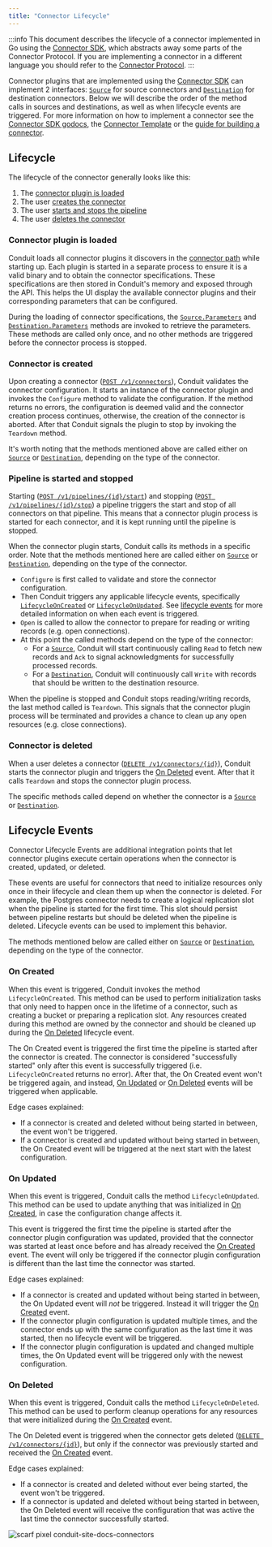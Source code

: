 ```yaml
---
title: "Connector Lifecycle"
---
```


:::info
This document describes the lifecycle of a connector implemented in Go using the
[Connector SDK](https://github.com/ConduitIO/conduit-connector-sdk), which
abstracts away some parts of the Connector Protocol. If you are implementing a
connector in a different language you should refer to the
[Connector Protocol](https://github.com/ConduitIO/conduit-connector-protocol).
:::

Connector plugins that are implemented using the
[Connector SDK](https://github.com/ConduitIO/conduit-connector-sdk) can
implement 2 interfaces: [`Source`](https://pkg.go.dev/github.com/conduitio/conduit-connector-sdk#Source)
for source connectors and [`Destination`](https://pkg.go.dev/github.com/conduitio/conduit-connector-sdk#Destination)
for destination connectors. Below we will describe the order of the method calls
in sources and destinations, as well as when lifecycle events are triggered. For
more information on how to implement a connector see the
[Connector SDK godocs](https://pkg.go.dev/github.com/conduitio/conduit-connector-sdk),
the [Connector Template](https://github.com/ConduitIO/conduit-connector-template)
or the [guide for building a connector](/docs/developing/connectors/).

## Lifecycle

The lifecycle of the connector generally looks like this:

1. The [connector plugin is loaded](#connector-plugin-is-loaded)
2. The user [creates the connector](#connector-is-created)
3. The user [starts and stops the pipeline](#pipeline-is-started-and-stopped)
4. The user [deletes the connector](#connector-is-deleted)

### Connector plugin is loaded

Conduit loads all connector plugins it discovers in the
[connector path](/docs/connectors/installing#installing-a-connector-in-conduit)
while starting up. Each plugin is started in a separate process to ensure it is
a valid binary and to obtain the connector specifications. These specifications
are then stored in Conduit's memory and exposed through the API. This helps the
UI display the available connector plugins and their corresponding parameters
that can be configured.

During the loading of connector specifications, the
[`Source.Parameters`](https://pkg.go.dev/github.com/conduitio/conduit-connector-sdk#Source)
and
[`Destination.Parameters`](https://pkg.go.dev/github.com/conduitio/conduit-connector-sdk#Destination)
methods are invoked to retrieve the parameters. These methods are called only
once, and no other methods are triggered before the connector process is
stopped.

### Connector is created

Upon creating a connector ([`POST /v1/connectors`](/api#post-/v1/connectors)),
Conduit validates the connector configuration. It starts an instance of the
connector plugin and invokes the `Configure` method to validate the
configuration. If the method returns no errors, the configuration is deemed
valid and the connector creation process continues, otherwise, the creation of
the connector is aborted. After that Conduit signals the plugin to stop by
invoking the `Teardown` method.

It's worth noting that the methods mentioned above are called either on
[`Source`](https://pkg.go.dev/github.com/conduitio/conduit-connector-sdk#Source)
or [`Destination`](https://pkg.go.dev/github.com/conduitio/conduit-connector-sdk#Destination),
depending on the type of the connector.

### Pipeline is started and stopped

Starting ([`POST /v1/pipelines/{id}/start`](/api#post-/v1/pipelines/-id-/start))
and stopping ([`POST /v1/pipelines/{id}/stop`](/api#post-/v1/pipelines/-id-/stop))
a pipeline triggers the start and stop of all connectors on that pipeline. This
means that a connector plugin process is started for each connector, and it is
kept running until the pipeline is stopped.

When the connector plugin starts, Conduit calls its methods in a specific order.
Note that the methods mentioned here are called either on
[`Source`](https://pkg.go.dev/github.com/conduitio/conduit-connector-sdk#Source)
or [`Destination`](https://pkg.go.dev/github.com/conduitio/conduit-connector-sdk#Destination),
depending on the type of the connector.

- `Configure` is first called to validate and store the connector configuration.
- Then Conduit triggers any applicable lifecycle events, specifically
  [`LifecycleOnCreated`](#on-created) or
  [`LifecycleOnUpdated`](#on-updated). See
  [lifecycle events](#lifecycle-events) for more detailed information on when
  each event is triggered.
- `Open` is called to allow the connector to prepare for reading or writing
  records (e.g. open connections).
- At this point the called methods depend on the type of the connector:
  - For a [`Source`](https://pkg.go.dev/github.com/conduitio/conduit-connector-sdk#Source),
    Conduit will start continuously calling `Read` to fetch new records and
    `Ack` to signal acknowledgments for successfully processed records.
  - For a [`Destination`](https://pkg.go.dev/github.com/conduitio/conduit-connector-sdk#Destination),
    Conduit will continuously call `Write` with records that should be written
    to the destination resource.

When the pipeline is stopped and Conduit stops reading/writing records, the last
method called is `Teardown`. This signals that the connector plugin process will
be terminated and provides a chance to clean up any open resources (e.g. close
connections).

### Connector is deleted

When a user deletes a connector ([`DELETE /v1/connectors/{id}`](/api#delete-/v1/connectors/-id-)),
Conduit starts the connector plugin and triggers the [On Deleted](#on-deleted)
event. After that it calls `Teardown` and stops the connector plugin process.

The specific methods called depend on whether the connector is a
[`Source`](https://pkg.go.dev/github.com/conduitio/conduit-connector-sdk#Source)
or [`Destination`](https://pkg.go.dev/github.com/conduitio/conduit-connector-sdk#Destination).

## Lifecycle Events

Connector Lifecycle Events are additional integration points that let connector
plugins execute certain operations when the connector is created, updated, or
deleted.

These events are useful for connectors that need to initialize resources only
once in their lifecycle and clean them up when the connector is deleted. For
example, the Postgres connector needs to create a logical replication slot when
the pipeline is started for the first time. This slot should persist between
pipeline restarts but should be deleted when the pipeline is deleted. Lifecycle
events can be used to implement this behavior.

The methods mentioned below are called either on
[`Source`](https://pkg.go.dev/github.com/conduitio/conduit-connector-sdk#Source)
or [`Destination`](https://pkg.go.dev/github.com/conduitio/conduit-connector-sdk#Destination),
depending on the type of the connector.

### On Created

When this event is triggered, Conduit invokes the method `LifecycleOnCreated`.
This method can be used to perform initialization tasks that only need to happen
once in the lifetime of a connector, such as creating a bucket or preparing a
replication slot. Any resources created during this method are owned by the
connector and should be cleaned up during the [On Deleted](#on-deleted)
lifecycle event.

The On Created event is triggered the first time the pipeline is started after
the connector is created. The connector is considered "successfully started"
only after this event is successfully triggered (i.e. `LifecycleOnCreated`
returns no error). After that, the On Created event won't be triggered again,
and instead, [On Updated](#on-updated) or [On Deleted](#on-deleted) events will
be triggered when applicable.

Edge cases explained:

- If a connector is created and deleted without being started in between, the
  event won't be triggered.
- If a connector is created and updated without being started in between, the
  On Created event will be triggered at the next start with the latest
  configuration.

### On Updated

When this event is triggered, Conduit calls the method `LifecycleOnUpdated`.
This method can be used to update anything that was initialized in
[On Created](#on-created), in case the configuration change affects it.

This event is triggered the first time the pipeline is started after the
connector plugin configuration was updated, provided that the connector was
started at least once before and has already received the
[On Created](#on-created) event. The event will only be triggered if the
connector plugin configuration is different than the last time the connector was
started.

Edge cases explained:

- If a connector is created and updated without being started in between, the
  On Updated event will _not_ be triggered. Instead it will trigger the
  [On Created](#on-created) event.
- If the connector plugin configuration is updated multiple times, and the
  connector ends up with the same configuration as the last time it was started,
  then no lifecycle event will be triggered.
- If the connector plugin configuration is updated and changed multiple times,
  the On Updated event will be triggered only with the newest configuration.

### On Deleted

When this event is triggered, Conduit calls the method `LifecycleOnDeleted`.
This method can be used to perform cleanup operations for any resources that
were initialized during the [On Created](#on-created) event.

The On Deleted event is triggered when the connector gets deleted
([`DELETE /v1/connectors/{id}`](/api#delete-/v1/connectors/-id-)), but only if
the connector was previously started and received the [On Created](#on-created)
event.

Edge cases explained:

- If a connector is created and deleted without ever being started, the event
  won't be triggered.
- If a connector is updated and deleted without being started in between, the
  On Deleted event will receive the configuration that was active the last time
  the connector successfully started.

![scarf pixel conduit-site-docs-connectors](https://static.scarf.sh/a.png?x-pxid=2fa824d7-fd94-4cf9-a5c8-ea63c9860213)